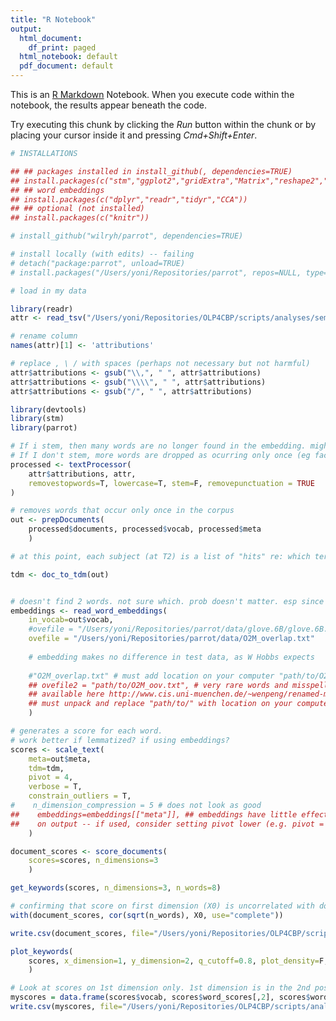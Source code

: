 ```yaml
---
title: "R Notebook"
output:
  html_document:
    df_print: paged
  html_notebook: default
  pdf_document: default
---
```


This is an [R Markdown](http://rmarkdown.rstudio.com) Notebook. When you execute code within the notebook, the results appear beneath the code. 

Try executing this chunk by clicking the *Run* button within the chunk or by placing your cursor inside it and pressing *Cmd+Shift+Enter*. 

```r
# INSTALLATIONS

## ## packages installed in install_github(, dependencies=TRUE)
## install.packages(c("stm","ggplot2","gridExtra","Matrix","reshape2","ForeCA","devtools","magrittr","RSpectra"))
## ## word embeddings
## install.packages(c("dplyr","readr","tidyr","CCA"))
## ## optional (not installed)
## install.packages(c("knitr"))

# install_github("wilryh/parrot", dependencies=TRUE)

# install locally (with edits) -- failing
# detach("package:parrot", unload=TRUE)
# install.packages("/Users/yoni/Repositories/parrot", repos=NULL, type="source", dependencies=TRUE)

```


```r
# load in my data

library(readr)
attr <- read_tsv("/Users/yoni/Repositories/OLP4CBP/scripts/analyses/semantic_analyses/manual_codings/IPQlastitem_final FINAL CODED for parrot T2 only.csv", col_types = 'c')

# rename column
names(attr)[1] <- 'attributions'

# replace , \ / with spaces (perhaps not necessary but not harmful)
attr$attributions <- gsub("\\,", " ", attr$attributions)
attr$attributions <- gsub("\\\\", " ", attr$attributions)
attr$attributions <- gsub("/", " ", attr$attributions)

```


```r

library(devtools)
library(stm)
library(parrot)

# If i stem, then many words are no longer found in the embedding. might be a problem?
# If I don't stem, more words are dropped as ocurring only once (eg factor and factors don't count in same category)
processed <- textProcessor(
    attr$attributions, attr,
    removestopwords=T, lowercase=T, stem=F, removepunctuation = TRUE
)

# removes words that occur only once in the corpus
out <- prepDocuments(
    processed$documents, processed$vocab, processed$meta
    )

# at this point, each subject (at T2) is a list of "hits" re: which terms are present across their 3 attributions, and the number of times each term is present for them

tdm <- doc_to_tdm(out)


# doesn't find 2 words. not sure which. prob doesn't matter. esp since embeddings are not even used below!
embeddings <- read_word_embeddings(
    in_vocab=out$vocab,
    #ovefile = "/Users/yoni/Repositories/parrot/data/glove.6B/glove.6B.50d.txt"
    ovefile = "/Users/yoni/Repositories/parrot/data/O2M_overlap.txt"
    
    # embedding makes no difference in test data, as W Hobbs expects
    
    #"O2M_overlap.txt" # must add location on your computer "path/to/O2M_overlap.txt"
    ## ovefile2 = "path/to/O2M_oov.txt", # very rare words and misspellings
    ## available here http://www.cis.uni-muenchen.de/~wenpeng/renamed-meta-emb.tar.gz
    ## must unpack and replace "path/to/" with location on your computer
    )

# generates a score for each word.
# work better if lemmatized? if using embeddings?
scores <- scale_text(
    meta=out$meta,
    tdm=tdm,
    pivot = 4,
    verbose = T,
    constrain_outliers = T,
#    n_dimension_compression = 5 # does not look as good
##    embeddings=embeddings[["meta"]], ## embeddings have little effect
##    on output -- if used, consider setting pivot lower (e.g. pivot = 1/2)
    )

document_scores <- score_documents(
    scores=scores, n_dimensions=3
    )

get_keywords(scores, n_dimensions=3, n_words=8)
```


```r
# confirming that score on first dimension (X0) is uncorrelated with doc length
with(document_scores, cor(sqrt(n_words), X0, use="complete"))

write.csv(document_scores, file="/Users/yoni/Repositories/OLP4CBP/scripts/analyses/semantic_analyses/parrot/document_scores_from_parrot.csv")

plot_keywords(
    scores, x_dimension=1, y_dimension=2, q_cutoff=0.8, plot_density=F, unstretch=F, color=T
    )
```

```r
# Look at scores on 1st dimension only. 1st dimension is in the 2nd position... ?
myscores = data.frame(scores$vocab, scores$word_scores[,2], scores$word_counts)
write.csv(myscores, file="/Users/yoni/Repositories/OLP4CBP/scripts/analyses/semantic_analyses/parrot/word_scores_1st_dim_from_parrot.csv", row.names = FALSE)

```
